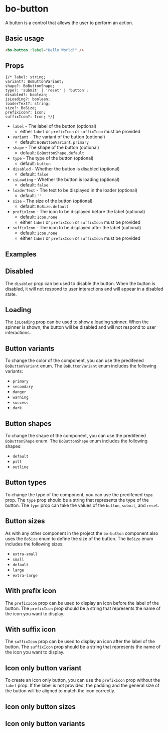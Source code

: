 
<Meta
	title="Components/bo-button"
	component={BoButtonStories.BoButton}
/>

# bo-button

A button is a control that allows the user to perform an action.

## Basic usage

```html
<bo-button :label="Hello World!" />
```

## Props

    {/* label: string;
    variant?: BoButtonVariant;
    shape?: BoButtonShape;
    type?: 'submit' | 'reset' | 'button';
    disabled?: boolean;
    isLoading?: boolean;
    loaderText?: string;
    size?: BoSize;
    prefixIcon?: Icon;
    suffixIcon?: Icon; */}

- `label` - The label of the button (optional)
  - either `label` or `prefixIcon` or `suffixIcon` must be provided
- `variant` - The variant of the button (optional)
  - default: `BoButtonVariant.primary`
- `shape` - The shape of the button (optional)
  - default: `BoButtonShape.default`
- `type` - The type of the button (optional)
  - default: `button`
- `disabled` - Whether the button is disabled (optional)
  - default: `false`
- `isLoading` - Whether the button is loading (optional)
  - default: `false`
- `loaderText` - The text to be displayed in the loader (optional)
  - default: `''`
- `size` - The size of the button (optional)
  - default: `BoSize.default`
- `prefixIcon` - The icon to be displayed before the label (optional)
  - default: `Icon.none`
  - either `label` or `prefixIcon` or `suffixIcon` must be provided
- `suffixIcon` - The icon to be displayed after the label (optional)
  - default: `Icon.none`
  - either `label` or `prefixIcon` or `suffixIcon` must be provided

## Examples

<Canvas of={BoButtonStories.Example} />
<Controls of={BoButtonStories.Example} />

## Disabled

The `disabled` prop can be used to disable the button. When the button is disabled, it will not respond to user interactions and will appear in a disabled state.

<Canvas of={BoButtonStories.Disabled} />

## Loading

The `isLoading` prop can be used to show a loading spinner. When the spinner is shown, the button will be disabled and will not respond to user interactions.

<Canvas of={BoButtonStories.isLoading} />

## Button variants

To change the color of the component, you can use the predifened `BoButtonVariant` enum. The `BoButtonVariant` enum includes the following variants:

- `primary`
- `secondary`
- `danger`
- `warning`
- `success`
- `dark`

<Canvas of={BoButtonStories.Variants} />

## Button shapes

To change the shape of the component, you can use the predifened `BoButtonShape` enum. The `BoButtonShape` enum includes the following shapes:

- `default`
- `pill`
- `outline`

<Canvas of={BoButtonStories.Shapes} />

## Button types

To change the type of the component, you can use the predifened `type` prop. The `type` prop should be a string that represents the type of the button. The `type` prop can take the values of the `button`, `submit`, and `reset`.

## Button sizes

As with any other component in the project the `bo-button` component also uses the `BoSize` enum to define the size of the button. The `BoSize` enum includes the following sizes:

- `extra-small`
- `small`
- `default`
- `large`
- `extra-large`

<Canvas of={BoButtonStories.Sizes} />

## With prefix icon

The `prefixIcon` prop can be used to display an icon before the label of the button. The `prefixIcon` prop should be a string that represents the name of the icon you want to display.

<Canvas of={BoButtonStories.WithPrefixIcon} />

## With suffix icon

The `suffixIcon` prop can be used to display an icon after the label of the button. The `suffixIcon` prop should be a string that represents the name of the icon you want to display.

<Canvas of={BoButtonStories.WithSuffixIcon} />

## Icon only button variant

To create an icon only button, you can use the `prefixIcon` prop without the `label` prop.
If the label is not provided, the padding and the general size of the button will be aligned
to match the icon correctly.

<Canvas of={BoButtonStories.IconOnlyButton} />

## Icon only button sizes

<Canvas of={BoButtonStories.IconOnlySizes} />

## Icon only button variants

<Canvas of={BoButtonStories.IconOnlyVariants} />

